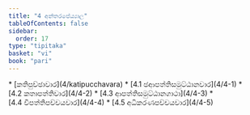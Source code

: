 ```yaml
---
title: "4 අන්තරපේය්‍යාල"
tableOfContents: false
sidebar:
  order: 17
type: "tipitaka"
basket: "vi"
book: "pari"
---
```



<DynamicBreadcrumb />



<TableOfContents book="pari" section="4">
* [කතිපුච්ඡාවාර](4/katipucchavara)
* [4.1 ඡආපත්තිසමුට්ඨානවාර](4/4-1)
* [4.2 කතාපත්තිවාර](4/4-2)
* [4.3 ආපත්තිසමුට්ඨානගාථා](4/4-3)
* [4.4 විපත්තිපච්චයවාර](4/4-4)
* [4.5 අධිකරණපච්චයවාර](4/4-5)
</TableOfContents>